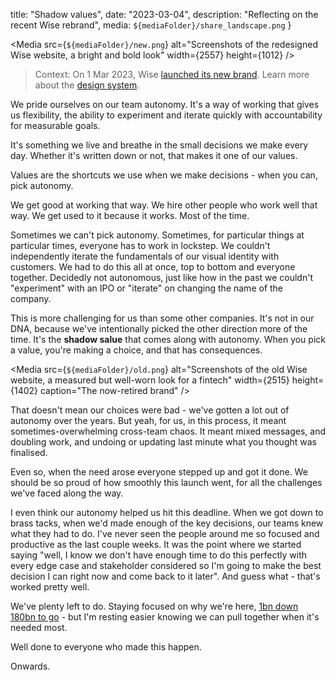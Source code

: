 

  title: "Shadow values",
  date: "2023-03-04",
  description: "Reflecting on the recent Wise rebrand",
  media: `${mediaFolder}/share_landscape.png`
}


<Media
  src={`${mediaFolder}/new.png`}
  alt="Screenshots of the redesigned Wise website, a bright and bold look"
  width={2557}
  height={1012}
/> 

> Context: On 1 Mar 2023, Wise [launched its new brand](https://wise.com/community/en/brand-new-look). Learn more about the [design system](https://wise.design/).

We pride ourselves on our team autonomy. It's a way of working that gives us flexibility, the ability to experiment and iterate quickly with accountability for measurable goals.

It's something we live and breathe in the small decisions we make every day. Whether it's written down or not, that makes it one of our values. 

Values are the shortcuts we use when we make decisions - when you can, pick autonomy.

We get good at working that way. We hire other people who work well that way. We get used to it because it works. Most of the time.

Sometimes we can't pick autonomy. Sometimes, for particular things at particular times, everyone has to work in lockstep. We couldn't independently iterate the fundamentals of our visual identity with customers. We had to do this all at once, top to bottom and everyone together. Decidedly not autonomous, just like how in the past we couldn't "experiment" with an IPO or "iterate" on changing the name of the company.

This is more challenging for us than some other companies. It's not in our DNA, because we've intentionally picked the other direction more of the time. It's the __shadow salue__ that comes along with autonomy. When you pick a value, you're making a choice, and that has consequences.

<Media
  src={`${mediaFolder}/old.png`}
  alt="Screenshots of the old Wise website, a measured but well-worn look for a fintech"
  width={2515}
  height={1402}
  caption="The now-retired brand"
/> 

That doesn't mean our choices were bad - we've gotten a lot out of autonomy over the years. But yeah, for us, in this process, it meant sometimes-overwhelming cross-team chaos. It meant mixed messages, and doubling work, and undoing or updating last minute what you thought was finalised.

Even so, when the need arose everyone stepped up and got it done. We should be so proud of how smoothly this launch went, for all the challenges we've faced along the way.

I even think our autonomy helped us hit this deadline. When we got down to brass tacks, when we'd made enough of the key decisions, our teams knew what they had to do. I've never seen the people around me so focused and productive as the last couple weeks. It was the point where we started saying "well, I know we don't have enough time to do this perfectly with every edge case and stakeholder considered so I'm going to make the best decision I can right now and come back to it later". And guess what - that's worked pretty well.

We've plenty left to do. Staying focused on why we're here, [1bn down 180bn to go](https://newsroom.wise.com/en-UKI/223536-wise-unveils-new-look-as-it-reaches-16-million-customers-served-worldwide-and-continues-global-expansion) - but I'm resting easier knowing we can pull together when it's needed most.

Well done to everyone who made this happen.

Onwards.